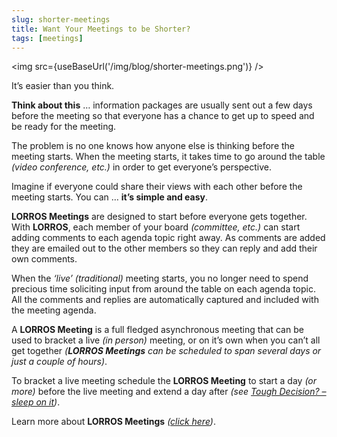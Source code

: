 ```yaml
---
slug: shorter-meetings
title: Want Your Meetings to be Shorter?
tags: [meetings]
---
```



<img src={useBaseUrl('/img/blog/shorter-meetings.png')} />

<span className='title'>It’s easier than you think.</span>

**Think about this** … information packages are usually sent out a few days before the meeting so that everyone has a chance to get up to speed and be ready for the meeting.

The problem is no one knows how anyone else is thinking before the meeting starts. When the meeting starts, it takes time to go around the table _(video conference, etc.)_ in order to get everyone’s perspective.

<!--truncate-->

Imagine if everyone could share their views with each other before the meeting starts. You can … **it’s simple and easy**.

**LORROS Meetings** are designed to start before everyone gets together. With **LORROS**, each member of your board _(committee, etc.)_ can start adding comments to each agenda topic right away. As comments are added they are emailed out to the other members so they can reply and add their own comments.

When the _‘live’ (traditional)_ meeting starts, you no longer need to spend precious time soliciting input from around the table on each agenda topic. All the comments and replies are automatically captured and included with the meeting agenda.

A **LORROS Meeting** is a full fledged asynchronous meeting that can be used to bracket a live _(in person)_ meeting, or on it’s own when you can’t all get together _(**LORROS Meetings** can be scheduled to span several days or just a couple of hours)_.

To bracket a live meeting schedule the **LORROS Meeting** to start a day _(or more)_ before the live meeting and extend a day after _(see [Tough Decision? – sleep on it](/blog/sleep-on-it))_.

Learn more about **LORROS Meetings** _([click here](../docs/meetings/intro))_.

